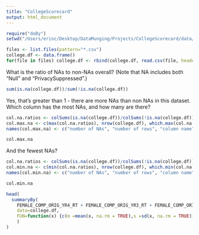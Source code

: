 ```yaml
---
title: "CollegeScorecard"
output: html_document
---
```


```r
require("doBy")
setwd("/Users/erinc/Desktop/DataMunging/Projects/CollegeScorecard/data/merged/")
```


```r
files <- list.files(pattern="*.csv")
college.df <- data.frame()
for(file in files) college.df <- rbind(college.df, read.csv(file, header = TRUE, na.strings = c("NULL")))
```

What is the ratio of NAs to non-NAs overall? (Note that NA includes both "Null" and "PrivacySuppressed".)
```r
sum(is.na(college.df))/sum(!is.na(college.df))
```

Yes, that's greater than 1 - there are more NAs than non NAs in this dataset. Which column has the most NAs, and how many are there?

```r
col.na.ratios <- colSums(is.na(college.df))/colSums(!is.na(college.df))
col.max.na <- c(max(col.na.ratios), nrow(college.df), which.max(col.na.ratios))
names(col.max.na) <- c("number of NAs", "number of rows", "column name")

col.max.na
```

And the fewest NAs?

```r
col.na.ratios <- colSums(is.na(college.df))/colSums(!is.na(college.df))
col.min.na <- c(min(col.na.ratios), nrow(college.df), which.min(col.na.ratios))
names(col.min.na) <- c("number of NAs", "number of rows", "column name")

col.min.na
```


```r
head(
  summaryBy(
    FEMALE_COMP_ORIG_YR4_RT + FEMALE_COMP_ORIG_YR3_RT + FEMALE_COMP_ORIG_YR2_RT + FEMALE_COMP_ORIG_YR6_RT + FEMALE_COMP_ORIG_YR8_RT ~ region + PREDDEG, 
    data=college.df,
    FUN=function(x) {c(m =mean(x, na.rm = TRUE),s =sd(x, na.rm = TRUE)) }
    )
)
```

